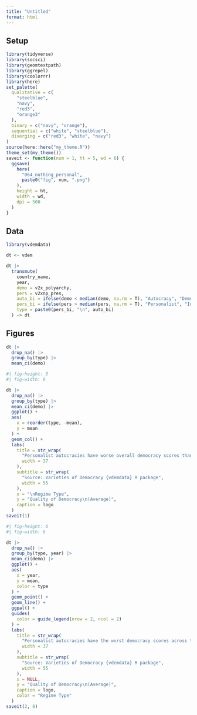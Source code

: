```yaml
---
title: "Untitled"
format: html
---
```


## Setup

```r
library(tidyverse)
library(socsci)
library(geomtextpath)
library(ggrepel)
library(coolorrr)
library(here)
set_palette(
  qualitative = c(
    "steelblue",
    "navy",
    "red3",
    "orange3"
  ),
  binary = c("navy", "orange"),
  sequential = c("white", "steelblue"),
  diverging = c("red3", "white", "navy")
)
source(here::here("my_theme.R"))
theme_set(my_theme())
saveit <- function(num = 1, ht = 5, wd = 6) {
  ggsave(
    here(
      "064_nothing_personal",
      paste0("fig", num, ".png")
    ),
    height = ht,
    width = wd,
    dpi = 500
  )
}
```

## Data

```r
library(vdemdata)

dt <- vdem

dt |>
  transmute(
    country_name,
    year,
    demo = v2x_polyarchy,
    pers = v2xnp_pres,
    auto_bi = ifelse(demo < median(demo, na.rm = T), "Autocracy", "Democracy"),
    pers_bi = ifelse(pers > median(pers, na.rm = T), "Personalist", "Institutional"),
    type = paste0(pers_bi, "\n", auto_bi)
  ) -> dt
```

## Figures

```r
dt |>
  drop_na() |>
  group_by(type) |>
  mean_ci(demo)
```

```r
#| fig-height: 5
#| fig-width: 6

dt |>
  drop_na() |>
  group_by(type) |>
  mean_ci(demo) |>
  ggplot() +
  aes(
    x = reorder(type, -mean), 
    y = mean
  ) +
  geom_col() +
  labs(
    title = str_wrap(
      "Personalist autocracies have worse overall democracy scores than other regimes",
      width = 37
    ),
    subtitle = str_wrap(
      "Source: Varieties of Democracy {vdemdata} R package",
      width = 55
    ),
    x = "\nRegime Type",
    y = "Quality of Democracy\n(Average)",
    caption = logo
  )
saveit(1)
```

```r
#| fig-height: 6
#| fig-width: 6

dt |>
  drop_na() |>
  group_by(type, year) |>
  mean_ci(demo) |>
  ggplot() +
  aes(
    x = year,
    y = mean,
    color = type
  ) +
  geom_point() +
  geom_line() +
  ggpal() +
  guides(
    color = guide_legend(nrow = 2, ncol = 2)
  ) +
  labs(
    title = str_wrap(
      "Personalist autocracies have the worst democracy scores across time",
      width = 37
    ),
    subtitle = str_wrap(
      "Source: Varieties of Democracy {vdemdata} R package",
      width = 55
    ),
    x = NULL,
    y = "Quality of Democracy\n(Average)",
    caption = logo,
    color = "Regime Type"
  )
saveit(2, 6)
```



